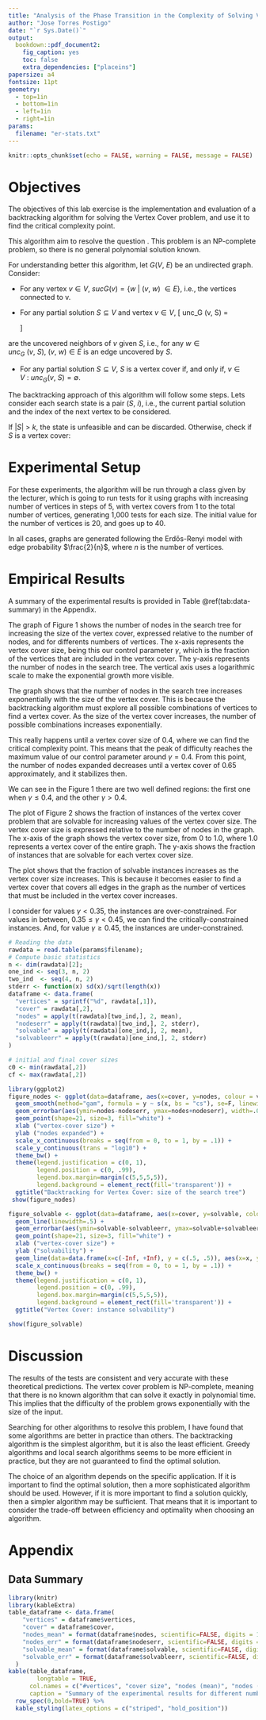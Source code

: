 ```yaml
---
title: "Analysis of the Phase Transition in the Complexity of Solving Vertex Cover"
author: "Jose Torres Postigo"
date: "`r Sys.Date()`"
output:
  bookdown::pdf_document2:
    fig_caption: yes
    toc: false
    extra_dependencies: ["placeins"]
papersize: a4
fontsize: 11pt
geometry:
  - top=1in
  - bottom=1in
  - left=1in
  - right=1in
params:
  filename: "er-stats.txt"
---
```


```r
knitr::opts_chunk$set(echo = FALSE, warning = FALSE, message = FALSE)
```

# Objectives

The objectives of this lab exercise is the implementation and evaluation of a backtracking algorithm for solving the Vertex Cover problem, and use it to find the critical complexity point.

This algorithm aim to resolve the question \textit{"Does the Graph $G$ have a vertex cover of size, at most, of positive integer $k$?"}. This problem is an NP-complete problem, so there is no general polynomial solution known.

For understanding better this algorithm, let $G(V,\ E)$ be an undirected graph. Consider:

- For any vertex $v \in V,\ sucG (v) = \{w\ |\ (v,\ w)\ \in E\}$, i.e., the vertices connected to v.

- For any partial solution $S \subseteq V$ and vertex $v \in V$,
\[
unc_G\ (v,\ S) =
  \begin{cases}
    \emptyset & v\ \in\ S \\
    suc_G\ (v)\ \setminus \ S & v\ \notin\ S
  \end{cases}
\]

are the uncovered neighbors of $v$ given $S$, i.e., for any $w \in unc_G\ (v,\ S),\ (v,\ w) \in E$ is an edge uncovered by $S$.

- For any partial solution $S \subseteq V$, $S$ is a vertex cover if, and only if, $v \in V\ \colon\ unc_G (v,\ S) = \emptyset$.

The backtracking approach of this algorithm will follow some steps. Lets consider each search state is a pair $(S,\ i)$, i.e., the current partial solution and the index of the next vertex to be considered.

If $|S|\ >\ k$, the state is unfeasible and can be discarded. Otherwise, check if $S$ is a vertex cover:
\begin{itemize}
  \item If yes, a solution has been found.

  \item If not, check if $|S| < k$ and  $i \leq |V|$.
  
  \begin{itemize}
    \item If not, no further vertex can be added and the state can be discarded.
    \item If yes, check if $unc_G (vi,\ S) = \emptyset$: 
    \begin{itemize}
      \item If yes, $v_i$ is useless given $S$. Explore state $(S,\ i + 1)$.
      \item If not, explore two states: $(S \cup \{v_i\},\ i + 1)$ and $(S \cup unc_G (v_i,\ S),\ i+1)$.
    \end{itemize}
  \end{itemize}
\end{itemize}

# Experimental Setup

For these experiments, the algorithm will be run through a class given by the lecturer, which is going to run tests for it using graphs with increasing number of vertices in steps of 5, with vertex covers from 1 to the total number of vertices, generating 1\,000 tests for each size. The initial value for the number of vertices is 20, and goes up to 40.

In all cases, graphs are generated following the Erdős-Renyi model with edge probability $\frac{2}{n}$, where $n$ is the number of vertices.

\begin{table}[!h]
\caption{Computational environment considered.}
\begin{tabular}{lp{0.8\linewidth}}
\hline
CPU       & Intel® Core™ i5 11600KF, 16GB \\
OS        & Windows 11 Home 22H2 \\
Java      & openjdk 17.0.7 2023-04-18 \\
\hline
\end{tabular}
\label{tab:conf}
\end{table}


# Empirical Results

A summary of the experimental results is provided in Table \@ref(tab:data-summary) in the Appendix. 

The graph of Figure 1 shows the number of nodes in the search tree for increasing the size of the vertex cover, expressed relative to the number of nodes, and for differents numbers of vertices. The x-axis represents the vertex cover size, being this our control parameter $\gamma$, which is the fraction of the vertices that are included in the vertex cover. The y-axis represents the number of nodes in the search tree. The vertical axis uses a logarithmic scale to make the exponential growth more visible.

The graph shows that the number of nodes in the search tree increases exponentially with the size of the vertex cover. This is because the backtracking algorithm must explore all possible combinations of vertices to find a vertex cover. As the size of the vertex cover increases, the number of possible combinations increases exponentially. 

This really happens until a vertex cover size of $0.4$, where we can find the critical complexity point. This means that the peak of difficulty reaches the maximum value of our control parameter around $\gamma = 0.4$. From this point, the number of nodes expanded decreases until a vertex cover of $0.65$ approximately, and it stabilizes then.

We can see in the Figure 1 there are two well defined regions: the first one when $\gamma \leq 0.4$, and the other $\gamma > 0.4$.

The plot of Figure 2 shows the fraction of instances of the vertex cover problem that are solvable for increasing values of the vertex cover size. The vertex cover size is expressed relative to the number of nodes in the graph. The x-axis of the graph shows the vertex cover size, from 0 to 1.0, where 1.0 represents a vertex cover of the entire graph. The y-axis shows the fraction of instances that are solvable for each vertex cover size.

The plot shows that the fraction of solvable instances increases as the vertex cover size increases. This is because it becomes easier to find a vertex cover that covers all edges in the graph as the number of vertices that must be included in the vertex cover increases.

I consider for values $\gamma < 0.35$, the instances are over-constrained. For values in between, $0.35 \leq \gamma < 0.45$, we can find the critically-constrained instances. And, for value $\gamma \geq 0.45$, the instances are under-constrained.
```r

# Reading the data
rawdata = read.table(params$filename);
# Compute basic statistics 
n <- dim(rawdata)[2];
one_ind <- seq(3, n, 2)
two_ind  <- seq(4, n, 2)
stderr <- function(x) sd(x)/sqrt(length(x))
dataframe <- data.frame(
  "vertices" = sprintf("%d", rawdata[,1]),
  "cover" = rawdata[,2],
  "nodes" = apply(t(rawdata)[two_ind,], 2, mean),
  "nodeserr" = apply(t(rawdata)[two_ind,], 2, stderr),
  "solvable" = apply(t(rawdata)[one_ind,], 2, mean),
  "solvableerr" = apply(t(rawdata)[one_ind,], 2, stderr)
)

# initial and final cover sizes
c0 <- min(rawdata[,2])
cf <- max(rawdata[,2])

```

```r
library(ggplot2)
figure_nodes <- ggplot(data=dataframe, aes(x=cover, y=nodes, colour = vertices, group=vertices)) + 
  geom_smooth(method="gam", formula = y ~ s(x, bs = "cs"), se=F, linewidth=.5) + 
  geom_errorbar(aes(ymin=nodes-nodeserr, ymax=nodes+nodeserr), width=.02) +
  geom_point(shape=21, size=3, fill="white") +
  xlab ("vertex-cover size") +
  ylab ("nodes expanded") +
  scale_x_continuous(breaks = seq(from = 0, to = 1, by = .1)) + 
  scale_y_continuous(trans = "log10") +
  theme_bw() + 
  theme(legend.justification = c(0, 1), 
        legend.position = c(0, .99), 
        legend.box.margin=margin(c(5,5,5,5)),
        legend.background = element_rect(fill='transparent')) +
  ggtitle("Backtracking for Vertex Cover: size of the search tree")
 show(figure_nodes)
```


```r
figure_solvable <- ggplot(data=dataframe, aes(x=cover, y=solvable, colour = vertices, group=vertices)) + 
  geom_line(linewidth=.5) + 
  geom_errorbar(aes(ymin=solvable-solvableerr, ymax=solvable+solvableerr), width=.02) +
  geom_point(shape=21, size=3, fill="white") +
  xlab ("vertex-cover size") +
  ylab ("solvability") +
  geom_line(data=data.frame(x=c(-Inf, +Inf), y = c(.5, .5)), aes(x=x, y=y, group = y), colour = "black", linewidth=.5, linetype = "dashed") + 
  scale_x_continuous(breaks = seq(from = 0, to = 1, by = .1)) +
  theme_bw() + 
  theme(legend.justification = c(0, 1), 
        legend.position = c(0, .99), 
        legend.box.margin=margin(c(5,5,5,5)),
        legend.background = element_rect(fill='transparent')) +
  ggtitle("Vertex Cover: instance solvability")

show(figure_solvable)
```


# Discussion

The results of the tests are consistent and very accurate with these theoretical predictions. The vertex cover problem is NP-complete, meaning that there is no known algorithm that can solve it exactly in polynomial time. This implies that the difficulty of the problem grows exponentially with the size of the input.

Searching for other algorithms to resolve this problem, I have found that some algorithms are better in practice than others. The backtracking algorithm is the simplest algorithm, but it is also the least efficient. Greedy algorithms and local search algorithms seems to be more efficient in practice, but they are not guaranteed to find the optimal solution.

The choice of an algorithm depends on the specific application. If it is important to find the optimal solution, then a more sophisticated algorithm should be used. However, if it is more important to find a solution quickly, then a simpler algorithm may be sufficient. That means that it is important to consider the trade-off between efficiency and optimality when choosing an algorithm.

\FloatBarrier

\setcounter{section}{0}
\renewcommand{\thesection}{\Alph{section}}

# Appendix

## Data Summary 

```r
library(knitr)
library(kableExtra)
table_dataframe <- data.frame(
    "vertices" = dataframe$vertices,
    "cover" = dataframe$cover,
    "nodes_mean" = format(dataframe$nodes, scientific=FALSE, digits = 1),
    "nodes_err" = format(dataframe$nodeserr, scientific=FALSE, digits = 1),
    "solvable_mean" = format(dataframe$solvable, scientific=FALSE, digits = 2),
    "solvable_err" = format(dataframe$solvableerr, scientific=FALSE, digits = 2)
  )
kable(table_dataframe, 
        longtable = TRUE,
      col.names = c("#vertices", "cover size", "nodes (mean)", "nodes (stderr)", "solv. (mean)", "solv. (stderr)"),  
      caption = "Summary of the experimental results for different number of vertices and sizes of vertex covers. The mean and standard error are provided for the number of nodes explored and the fraction of solvable instances.") %>%
  row_spec(0,bold=TRUE) %>%
  kable_styling(latex_options = c("striped", "hold_position"))
```

  

